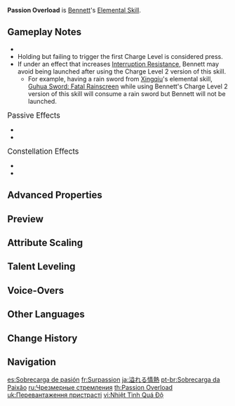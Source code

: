 {{Talent Infobox
|image         = Talent Passion Overload.png
|character     = Bennett
|type          = Elemental Skill
|info          = Bennett puts all his fire and passion for adventuring into his sword. Results may vary based on how fired up he is...<br><br>'''{{Control|Tap|Press|Press}}'''<br>A single, swift flame strike that deals {{Color|Pyro DMG}}.<br><br>'''Hold (Short)'''<br>Charges up, resulting in different effects when unleashed based on the Charge Level.<ul><li>Level 1: Strikes twice, dealing {{Color|Pyro DMG}} and launching opponents.</li><li>Level 2: Unleashes 3 consecutive attacks that deal impressive {{Color|Pyro DMG}}, but the last attack triggers an explosion that launches both Bennett and the enemy.</li></ul>Bennett takes no damage from being launched.
|CD            = 5s
|CDHold        = 7.5/10s
|attr1         = Press DMG
|value1        = 138–292%
|attr3         = Hold ATK Follow-Up DMG
|value3        = 112–?%
|attr2         = Charge Level 1 DMG
|value2        = 84.0–179%+92.0–196%
|attr4         = Charge Level 2 DMG
|value4        = 88.0–187%+96.0–204%
|attr5         = Explosion DMG
|value5        = 132–281%
|utility1      = Charge Level
|scale_att1    = ATK
}}
{{Description|An attack that combines Bennett's dreams and passion with Pyro. But passion is sometimes overblown, and Pyro sometimes blows over.}}
'''Passion Overload''' is [[Bennett]]'s [[Elemental Skill]].

==Gameplay Notes==
* {{Talent Note|particles|2.25|3}}
* Holding but failing to trigger the first Charge Level is considered press.
* If under an effect that increases [[Interruption Resistance]], Bennett may avoid being launched after using the Charge Level 2 version of this skill.
** For example, having a rain sword from [[Xingqiu]]'s elemental skill, [[Guhua Sword: Fatal Rainscreen]] while using Bennett's Charge Level 2 version of this skill will consume a rain sword but Bennett will not be launched.

;<big>Passive Effects</big>
* {{Talent Note|character=Bennett|talent=Passion Overload|ascension|1|Rekindle}}
* {{Talent Note|character=Bennett|talent=Passion Overload|ascension|2|Fearnaught}}

;<big>Constellation Effects</big>
* {{Talent Note|constellation|3|Unstoppable Fervor}}
* {{Talent Note|constellation|4|Unexpected Odyssey}}

==Advanced Properties==
{{Advanced Properties
|title   = Press DMG
|gu      = 2U
|icdtag  = none
|poise   = 100
|impulse = 4

|title2   = Charge Level 1 1-Hit
|gu2      = 1U
|icdtag2  = none
|poise2   = 100
|impulse2 = 3

|title3   = Charge Level 1 2-Hit
|gu3      = 1U
|icdtag3  = none
|poise3   = 100
|impulse3 = Air, 300, 900

|title4   = Charge Level 2 1-Hit
|gu4      = 1U
|icdtag4  = none
|poise4   = 100
|impulse4 = 3

|title5   = Charge Level 2 2-Hit
|gu5      = 1U
|icdtag5  = none
|poise5   = 100
|impulse5 = Air, 300, 900

|title6   = Explosion DMG
|gu6      = 1U
|icdtag6  = none
|poise6   = 250
|impulse6 = 8

|title7   = Explosion To Self
|gu7      = &mdash;
|icdtag7  = &mdash;
|icdtype7 = &mdash;
|poise7   = 250
|impulse7 = Air, 650, 950
}}

==Preview==
{{Preview
|file1=Passion Overload Preview
|caption1=Press

|file2=Passion Overload L1 Preview
|caption2=Level 1 Hold

|file3=Passion Overload L2 Preview
|caption3=Level 2 Hold
}}
{{clr}}

==Attribute Scaling==
{{Talent Scaling
|talentType=Elemental Skill
|levels=14
|order=pressdmg,chargelevel1dmg,chargelevel2dmg,explosiondmg,cd
|titles=Press DMG (%),Charge Level 1 DMG (%),Charge Level 2 DMG (%),Explosion DMG (%),CD
|pressdmg_1=137.6
|pressdmg_2=147.92
|pressdmg_3=158.24
|pressdmg_4=172
|pressdmg_5=182.32
|pressdmg_6=192.64
|pressdmg_7=206.4
|pressdmg_8=220.16
|pressdmg_9=233.92
|pressdmg_10=247.68
|pressdmg_11=261.44
|pressdmg_12=275.2
|pressdmg_13=292.4
|pressdmg_14=310
|chargelevel1dmg_1=84+92
|chargelevel1dmg_2=90.3+98.9
|chargelevel1dmg_3=96.6+105.8
|chargelevel1dmg_4=105+115
|chargelevel1dmg_5=111.3+121.9
|chargelevel1dmg_6=117.6+128.8
|chargelevel1dmg_7=126+138
|chargelevel1dmg_8=134.4+147.2
|chargelevel1dmg_9=142.8+156.4
|chargelevel1dmg_10=151.2+165.6
|chargelevel1dmg_11=159.6+174.8
|chargelevel1dmg_12=168+184
|chargelevel1dmg_13=178.5+195.5
|chargelevel1dmg_14=189+207
|chargelevel2dmg_1=88+96
|chargelevel2dmg_2=94.6+103.2
|chargelevel2dmg_3=101.2+110.4
|chargelevel2dmg_4=110+120
|chargelevel2dmg_5=116.6+127.2
|chargelevel2dmg_6=123.2+134.4
|chargelevel2dmg_7=132+144
|chargelevel2dmg_8=140.8+153.6
|chargelevel2dmg_9=149.6+163.2
|chargelevel2dmg_10=158.4+172.8
|chargelevel2dmg_11=167.2+182.4
|chargelevel2dmg_12=176+192
|chargelevel2dmg_13=187+204
|chargelevel2dmg_14=198+216
|explosiondmg_1=132
|explosiondmg_2=141.9
|explosiondmg_3=151.8
|explosiondmg_4=165
|explosiondmg_5=174.9
|explosiondmg_6=184.8
|explosiondmg_7=198
|explosiondmg_8=211.2
|explosiondmg_9=224.4
|explosiondmg_10=237.6
|explosiondmg_11=250.8
|explosiondmg_12=264
|explosiondmg_13=280.5
|explosiondmg_14=297
|cd=5/7.5/10s
}}

==Talent Leveling==
{{Talent Upgrade|Bennett}}

==Voice-Overs==
{{Talent VO}}

==Other Languages==
{{Other Languages
|en      = Passion Overload
|zhs     = 热情过载
|zhs_rm  = Rèqíng Guòzǎi
|zht     = 熱情超載
|zht_rm  = Rèqíng Chāozài
|zh_tl   = Passion Overload
|ja      = 溢れる情熱
|ja_rm   = Afureru Jounetsu
|ja_tl   = Overflowing Passion
|ko      = 열정 과부하
|ko_tl   = Passion Overload
|es      = Sobrecarga de pasión
|es_tl   = Passion Overload
|fr      = Surpassion
|fr_tl   = Overpassion
|ru      = Чрезмерные стремления
|ru_tl   = Excessive Aspirations
|th      = Passion Overload
|vi      = Nhiệt Tình Quá Độ
|vi_tl   = Overenthusiasm
|de      = Überschwänglichkeit
|de_tl   = Exuberance
|id      = Passion Overload
|pt      = Sobrecarga de Paixão
|pt_tl   = 
|tr      = Tutku Patlaması
|tr_tl   = Passion Burst
|it      = Sovraccarico di passione
|it_tl   = Passion Overload
}}

==Change History==
{{Change History|1.0}}
<!--
==References==
{{Reflist}}
-->
==Navigation==
{{Talent Navbox|Bennett}}

[[es:Sobrecarga de pasión]]
[[fr:Surpassion]]
[[ja:溢れる情熱]]
[[pt-br:Sobrecarga da Paixão]]
[[ru:Чрезмерные стремления]]
[[th:Passion Overload]]
[[uk:Перевантаження пристрасті]]
[[vi:Nhiệt Tình Quá Độ]]